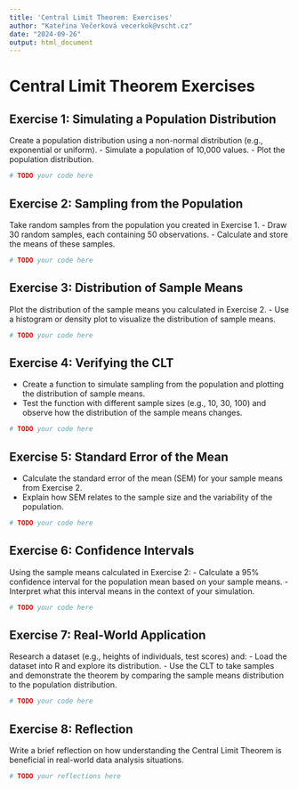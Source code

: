 ```yaml
---
title: 'Central Limit Theorem: Exercises'
author: "Kateřina Večerková vecerkok@vscht.cz"
date: "2024-09-26"
output: html_document
---
```


# Central Limit Theorem Exercises

## Exercise 1: Simulating a Population Distribution
Create a population distribution using a non-normal distribution (e.g., exponential or uniform). 
- Simulate a population of 10,000 values.
- Plot the population distribution.

```r
# TODO your code here
```

## Exercise 2: Sampling from the Population
Take random samples from the population you created in Exercise 1.
- Draw 30 random samples, each containing 50 observations.
- Calculate and store the means of these samples.

```r
# TODO your code here
```

## Exercise 3: Distribution of Sample Means
Plot the distribution of the sample means you calculated in Exercise 2.
- Use a histogram or density plot to visualize the distribution of sample means.

```r
# TODO your code here
```

## Exercise 4: Verifying the CLT
- Create a function to simulate sampling from the population and plotting the distribution of sample means.
- Test the function with different sample sizes (e.g., 10, 30, 100) and observe how the distribution of the sample means changes.

```r
# TODO your code here
```

## Exercise 5: Standard Error of the Mean
- Calculate the standard error of the mean (SEM) for your sample means from Exercise 2.
- Explain how SEM relates to the sample size and the variability of the population.

```r
# TODO your code here
```

## Exercise 6: Confidence Intervals
Using the sample means calculated in Exercise 2:
- Calculate a 95% confidence interval for the population mean based on your sample means.
- Interpret what this interval means in the context of your simulation.

```r
# TODO your code here
```

## Exercise 7: Real-World Application
Research a dataset (e.g., heights of individuals, test scores) and:
- Load the dataset into R and explore its distribution.
- Use the CLT to take samples and demonstrate the theorem by comparing the sample means distribution to the population distribution.

```r
# TODO your code here
```

## Exercise 8: Reflection
Write a brief reflection on how understanding the Central Limit Theorem is beneficial in real-world data analysis situations.

```r
# TODO your reflections here
```

